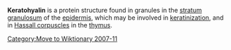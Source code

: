 [[Category:Move to Wiktionary 2007-11]] 
{{Unreferenced|date=November 2007}}
'''Keratohyalin''' is a protein structure found in granules in the [[stratum granulosum]] of the [[epidermis]], which may be involved in [[keratinization]], and in [[Hassall corpuscles]] in the [[thymus]].

{{med-stub}}